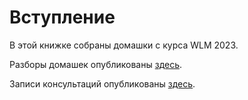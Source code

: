 # Вступление {#preface .unnumbered}

В этой книжке собраны домашки с курса WLM 2023.

Разборы домашек опубликованы [здесь](https://youtube.com/playlist?list=PL3GWEmQN96bvT5WQ45rxUgj3L2DMSJ-E3&si=-C8a7c6kpfxHvhQw).

Записи консультаций опубликованы [здесь](https://youtube.com/playlist?list=PL3GWEmQN96buzntjSglyH3gXbc2nyhyRp&si=731cQXHxrNQtnrVm).\
